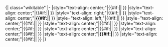 <noinclude>{| class="wikitable"
</noinclude>|-
|style="text-align: center;"|{{#if:{{{1|}}}|{{{1}}}|&nbsp;}}
|style="text-align: center;"|{{#if:{{{2|}}}|{{{2}}}|&nbsp;}}
|style="text-align: right;"|{{#if:{{{3|}}}|{{{3}}}|&nbsp;}}
|style="text-align: center;"|'''{{#if:{{{4|}}}|{{{4}}}'''|&nbsp;}}
|style="text-align: left;"|{{#if:{{{5|}}}|{{{5}}}|&nbsp;}}
|style="text-align: center;"|{{#if:{{{6|}}}|{{{6}}}|&nbsp;}}
|style="text-align: center;"|{{#if:{{{7|}}}|{{{7}}}|&nbsp;}}
|style="text-align: center;"|{{#if:{{{8|}}}|{{{8}}}|&nbsp;}}
|style="text-align: center;"|{{#if:{{{9|}}}|{{{9}}}|&nbsp;}}
|style="text-align: center;"|{{#if:{{{10|}}}|{{{10}}}|&nbsp;}}
|style="text-align: center;"|'''{{#if:{{{11|}}}|{{{11}}}'''|&nbsp;}}
|style="text-align: center;"|{{#if:{{{12|}}}|{{{12}}}|&nbsp;}}
<noinclude>|}

</noinclude>